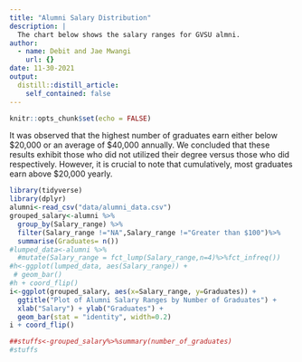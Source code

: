 ```yaml
---
title: "Alumni Salary Distribution"
description: |
  The chart below shows the salary ranges for GVSU almni.
author:
  - name: Debit and Jae Mwangi
    url: {}
date: 11-30-2021
output:
  distill::distill_article:
    self_contained: false
---
```



```r
knitr::opts_chunk$set(echo = FALSE)
```

It was observed that the highest number of graduates earn either below $20,000 or an average of $40,000 annually. We concluded that these results exhibit those who did not utilized their degree versus those who did respectively. However, it is crucial to note that cumulatively, most graduates earn above $20,000 yearly.

```r
library(tidyverse)
library(dplyr)
alumni<-read_csv("data/alumni_data.csv")
grouped_salary<-alumni %>% 
  group_by(Salary_range) %>% 
  filter(Salary_range !="NA",Salary_range !="Greater than $100")%>% 
  summarise(Graduates= n())
#lumped_data<-alumni %>%
  #mutate(Salary_range = fct_lump(Salary_range,n=4)%>%fct_infreq()) 
#h<-ggplot(lumped_data, aes(Salary_range)) +
 # geom_bar()
#h + coord_flip()
i<-ggplot(grouped_salary, aes(x=Salary_range, y=Graduates)) +
  ggtitle("Plot of Alumni Salary Ranges by Number of Graduates") +
  xlab("Salary") + ylab("Graduates") +
  geom_bar(stat = "identity", width=0.2)
i + coord_flip()

##stuffs<-grouped_salary%>%summary(number_of_graduates)
#stuffs
```




